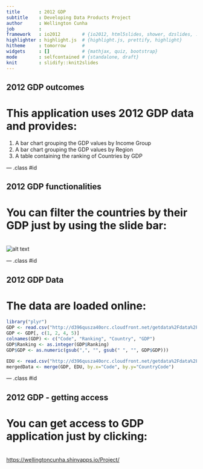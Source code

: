 ```yaml
---
title       : 2012 GDP
subtitle    : Developing Data Products Project
author      : Wellington Cunha
job         : 
framework   : io2012        # {io2012, html5slides, shower, dzslides, ...}
highlighter : highlight.js  # {highlight.js, prettify, highlight}
hitheme     : tomorrow      # 
widgets     : []            # {mathjax, quiz, bootstrap}
mode        : selfcontained # {standalone, draft}
knit        : slidify::knit2slides
---
```


## 2012 GDP outcomes 

# This application uses 2012 GDP data and provides:
1. A bar chart grouping the GDP values by Income Group
2. A bar chart grouping the GDP values by Region
3. A table containing the ranking of Countries by GDP

--- .class #id 

## 2012 GDP functionalities

# You can filter the countries by their GDP just by using the slide bar:
<br>
![alt text](assets/img/App.jpg)

--- .class #id

## 2012 GDP Data

# The data are loaded online:

```r
library("plyr")
GDP <- read.csv("http://d396qusza40orc.cloudfront.net/getdata%2Fdata%2FGDP.csv", skip=5, header = FALSE, nrows=190)
GDP <- GDP[, c(1, 2, 4, 5)]
colnames(GDP) <- c("Code", "Ranking", "Country", "GDP")
GDP$Ranking <- as.integer(GDP$Ranking)
GDP$GDP <- as.numeric(gsub(",", "", gsub(" ", "", GDP$GDP)))

EDU <- read.csv("http://d396qusza40orc.cloudfront.net/getdata%2Fdata%2FEDSTATS_Country.csv")
mergedData <- merge(GDP, EDU, by.x="Code", by.y="CountryCode")
```

--- .class #id

## 2012 GDP - getting access

# You can get access to GDP application just by clicking:
<br>
<a href="https://wellingtoncunha.shinyapps.io/Project/" target="_blank">https://wellingtoncunha.shinyapps.io/Project/</a>

